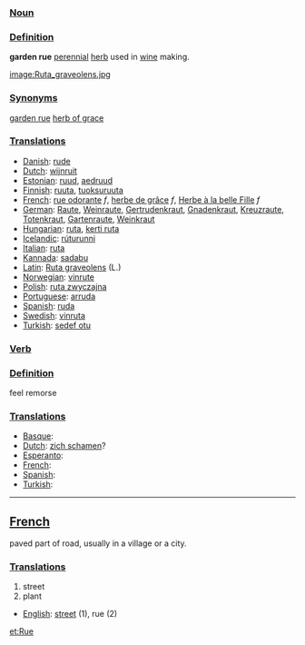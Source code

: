 ===[[Noun]]===

===[[Definition]]===
'''garden rue''' [[perennial]] [[herb]] used in [[wine]] making.

[[image:Ruta_graveolens.jpg]]

===[[Synonym]]s===

[[garden rue]]
[[herb of grace]]

===[[Translation]]s===

*[[Danish]]: [[rude]]
*[[Dutch]]: [[wijnruit]]
*[[Estonian]]: [[ruud]], [[aedruud]]
*[[Finnish]]: [[ruuta]], [[tuoksuruuta]]
*[[French]]: [[rue odorante]] ''f'', [[herbe de grâce]] ''f'', [[Herbe à la belle Fille]] ''f''
*[[German]]: [[Raute]], [[Weinraute]], [[Gertrudenkraut]], [[Gnadenkraut]], [[Kreuzraute]], [[Totenkraut]], [[Gartenraute]], [[Weinkraut]]
*[[Hungarian]]: [[ruta]], [[kerti ruta]]
*[[Icelandic]]: [[rúturunni]]
*[[Italian]]: [[ruta]]
*[[Kannada]]: [[sadabu]]
*[[Latin]]: [[Ruta graveolens]] (L.)
*[[Norwegian]]: [[vinrute]]
*[[Polish]]: [[ruta zwyczajna]]
*[[Portuguese]]: [[arruda]]
*[[Spanish]]: [[ruda]]
*[[Swedish]]: [[vinruta]]
*[[Turkish]]: [[sedef otu]]

===[[Verb]]===

===[[Definition]]===
feel remorse

===[[Translation]]s===
*[[Basque]]: [[]]
*[[Dutch]]: [[zich schamen]]?
*[[Esperanto]]: [[]]
*[[French]]: [[]]
*[[Spanish]]: [[]]
*[[Turkish]]: [[]]

----

==[[French]]==

paved part of road, usually in a village or a city.

===[[Translation]]s===

#street
#plant

*[[English]]: [[street]] (1), rue (2)

[[et:Rue]]